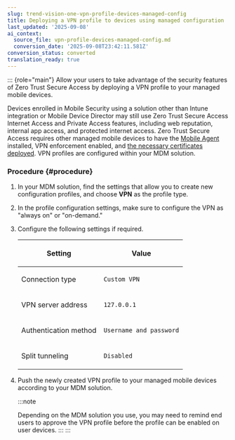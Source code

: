 ```yaml
---
slug: trend-vision-one-vpn-profile-devices-managed-config
title: Deploying a VPN profile to devices using managed configuration
last_updated: '2025-09-08'
ai_context:
  source_file: vpn-profile-devices-managed-config.md
  conversion_date: '2025-09-08T23:42:11.581Z'
conversion_status: converted
translation_ready: true
---
```


::: {role="main"}
Allow your users to take advantage of the security features of Zero Trust Secure Access by deploying a VPN profile to your managed mobile devices.

Devices enrolled in Mobile Security using a solution other than Intune integration or Mobile Device Director may still use Zero Trust Secure Access Internet Access and Private Access features, including web reputation, internal app access, and protected internet access. Zero Trust Secure Access requires other managed mobile devices to have the [Mobile Agent](enabling-ztsa-mobile-devices.mdx) installed, VPN enforcement enabled, and [the necessary certificates deployed](deploying-ztsa-certificates.mdx). VPN profiles are configured within your MDM solution.

### Procedure {#procedure}

1.  In your MDM solution, find the settings that allow you to create new configuration profiles, and choose **VPN** as the profile type.

2.  In the profile configuration settings, make sure to configure the VPN as "always on" or "on-demand."

3.  Configure the following settings if required.

    <table>
    <colgroup>
    <col style="width: 50%" />
    <col style="width: 50%" />
    </colgroup>
    <thead>
    <tr>
    <th><p>Setting</p></th>
    <th><p>Value</p></th>
    </tr>
    </thead>
    <tbody>
    <tr>
    <td><p>Connection type</p></td>
    <td><p><code>Custom VPN</code></p></td>
    </tr>
    <tr>
    <td><p>VPN server address</p></td>
    <td><p><code>127.0.0.1</code></p></td>
    </tr>
    <tr>
    <td><p>Authentication method</p></td>
    <td><p><code>Username and password</code></p></td>
    </tr>
    <tr>
    <td><p>Split tunneling</p></td>
    <td><p><code>Disabled</code></p></td>
    </tr>
    </tbody>
    </table>

4.  Push the newly created VPN profile to your managed mobile devices according to your MDM solution.

    :::note

    Depending on the MDM solution you use, you may need to remind end users to approve the VPN profile before the profile can be enabled on user devices.
    :::
:::
